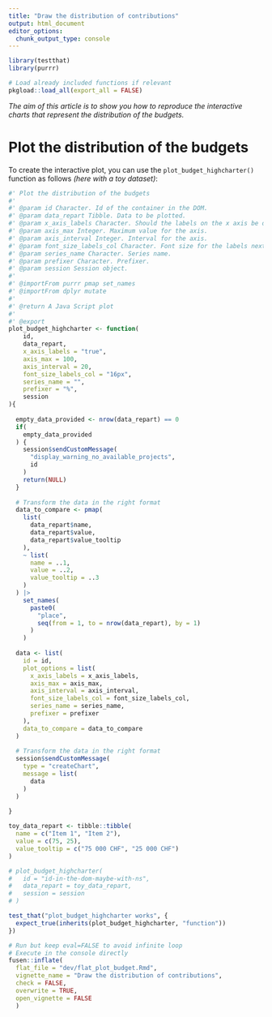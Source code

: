 ```yaml
---
title: "Draw the distribution of contributions"
output: html_document
editor_options: 
  chunk_output_type: console
---
```


```r
library(testthat)
library(purrr)
```

```r
# Load already included functions if relevant
pkgload::load_all(export_all = FALSE)
```

*The aim of this article is to show you how to reproduce the interactive charts that represent the distribution of the budgets.*

# Plot the distribution of the budgets

To create the interactive plot, you can use the `plot_budget_highcharter()` function as follows *(here with a toy dataset)*:

```r
#' Plot the distribution of the budgets
#' 
#' @param id Character. Id of the container in the DOM.
#' @param data_repart Tibble. Data to be plotted.
#' @param x_axis_labels Character. Should the labels on the x axis be displayed.
#' @param axis_max Integer. Maximum value for the axis.
#' @param axis_interval Integer. Interval for the axis.
#' @param font_size_labels_col Character. Font size for the labels next to the bars.
#' @param series_name Character. Series name.
#' @param prefixer Character. Prefixer.
#' @param session Session object.
#' 
#' @importFrom purrr pmap set_names
#' @importFrom dplyr mutate
#' 
#' @return A Java Script plot
#' 
#' @export
plot_budget_highcharter <- function(
    id,
    data_repart,
    x_axis_labels = "true", 
    axis_max = 100,
    axis_interval = 20,
    font_size_labels_col = "16px",
    series_name = "",
    prefixer = "%",
    session
){
  
  empty_data_provided <- nrow(data_repart) == 0
  if(
    empty_data_provided
  ) {
    session$sendCustomMessage(
      "display_warning_no_available_projects",
      id
    )
    return(NULL)
  }
    
  # Transform the data in the right format
  data_to_compare <- pmap(
    list(
      data_repart$name, 
      data_repart$value, 
      data_repart$value_tooltip
    ), 
    ~ list(
      name = ..1, 
      value = ..2, 
      value_tooltip = ..3
    )
  ) |> 
    set_names(
      paste0(
        "place", 
        seq(from = 1, to = nrow(data_repart), by = 1)
      )
    )
  
  data <- list(
    id = id,
    plot_options = list(
      x_axis_labels = x_axis_labels,
      axis_max = axis_max,
      axis_interval = axis_interval,
      font_size_labels_col = font_size_labels_col,
      series_name = series_name,
      prefixer = prefixer
    ),
    data_to_compare = data_to_compare
  )
  
  # Transform the data in the right format
  session$sendCustomMessage(
    type = "createChart",
    message = list(
      data
    )
  )
  
}
```

```r
toy_data_repart <- tibble::tibble(
  name = c("Item 1", "Item 2"),
  value = c(75, 25), 
  value_tooltip = c("75 000 CHF", "25 000 CHF")
)

# plot_budget_highcharter(
#   id = "id-in-the-dom-maybe-with-ns",
#   data_repart = toy_data_repart,
#   session = session
# )
```

```r
test_that("plot_budget_highcharter works", {
  expect_true(inherits(plot_budget_highcharter, "function")) 
})
```


```r
# Run but keep eval=FALSE to avoid infinite loop
# Execute in the console directly
fusen::inflate(
  flat_file = "dev/flat_plot_budget.Rmd", 
  vignette_name = "Draw the distribution of contributions", 
  check = FALSE,
  overwrite = TRUE, 
  open_vignette = FALSE
  )
```

